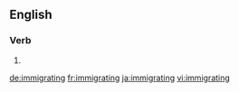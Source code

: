 ==English==

===Verb===
{{head|en}}

# {{present participle of|immigrate}}

[[de:immigrating]]
[[fr:immigrating]]
[[ja:immigrating]]
[[vi:immigrating]]
